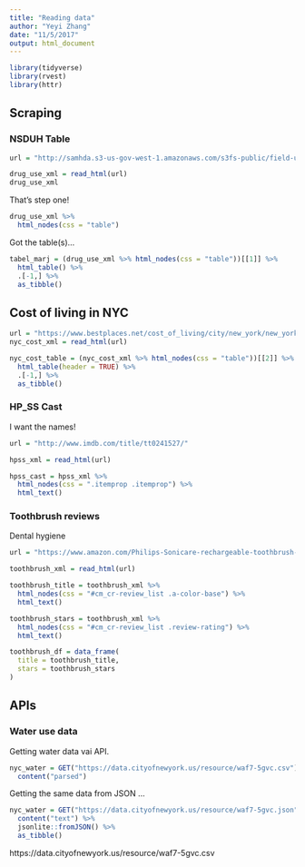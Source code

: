 ```yaml
---
title: "Reading data"
author: "Yeyi Zhang"
date: "11/5/2017"
output: html_document
---
```


```r
library(tidyverse)
library(rvest)
library(httr)
```

## Scraping

### NSDUH Table

```r
url = "http://samhda.s3-us-gov-west-1.amazonaws.com/s3fs-public/field-uploads/2k15StateFiles/NSDUHsaeShortTermCHG2015.htm"

drug_use_xml = read_html(url)
drug_use_xml
```

That's step one!

```r
drug_use_xml %>%
  html_nodes(css = "table")
```

Got the table(s)...

```r
tabel_marj = (drug_use_xml %>% html_nodes(css = "table"))[[1]] %>% 
  html_table() %>% 
  .[-1,] %>% 
  as_tibble()
```

## Cost of living in NYC

```r
url = "https://www.bestplaces.net/cost_of_living/city/new_york/new_york"
nyc_cost_xml = read_html(url)
```

```r
nyc_cost_table = (nyc_cost_xml %>% html_nodes(css = "table"))[[2]] %>% 
  html_table(header = TRUE) %>% 
  .[-1,] %>% 
  as_tibble()
```

### HP_SS Cast

I want the names!

```r
url = "http://www.imdb.com/title/tt0241527/"

hpss_xml = read_html(url)

hpss_cast = hpss_xml %>% 
  html_nodes(css = ".itemprop .itemprop") %>% 
  html_text()

```

### Toothbrush reviews

Dental hygiene

```r
url = "https://www.amazon.com/Philips-Sonicare-rechargeable-toothbrush-HX6211/product-reviews/B00YAR7ZFM/ref=cm_cr_arp_d_viewopt_srt?ie=UTF8&reviewerType=all_reviews&sortBy=recent&pageNumber=1"

toothbrush_xml = read_html(url)

toothbrush_title = toothbrush_xml %>% 
  html_nodes(css = "#cm_cr-review_list .a-color-base") %>% 
  html_text()

toothbrush_stars = toothbrush_xml %>% 
  html_nodes(css = "#cm_cr-review_list .review-rating") %>% 
  html_text()

toothbrush_df = data_frame(
  title = toothbrush_title,
  stars = toothbrush_stars
)

```

## APIs

### Water use data

Getting water data vai API.

```r
nyc_water = GET("https://data.cityofnewyork.us/resource/waf7-5gvc.csv") %>% 
  content("parsed")
```

Getting the same data from JSON ...

```r
nyc_water = GET("https://data.cityofnewyork.us/resource/waf7-5gvc.json") %>% 
  content("text") %>%
  jsonlite::fromJSON() %>%
  as_tibble()
```



https://data.cityofnewyork.us/resource/waf7-5gvc.csv


```r

```


